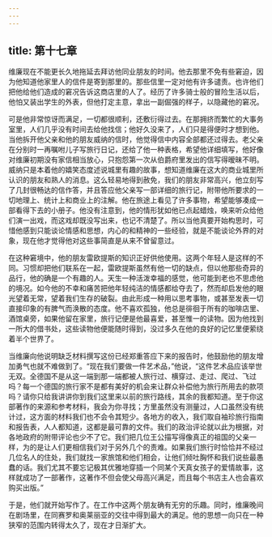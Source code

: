 ```yaml
---
---
---
```

title: 第十七章
---




维廉现在不能更长久地拖延去拜访他同业朋友的时间。他去那里不免有些窘迫，因为他知道他家里人的信件是寄到那里的。那些信里一定对他有许多谴责。也许他们把他给他们造成的窘况告诉这商店里的人了。经历了许多骑士般的冒险生活以后，他怕又装出学生的外表，但他打定主意，拿出一副倔强的样子，以隐藏他的窘况。

可是他非常惊讶而满足，一切都很顺利，还敷衍得过去。在那拥挤而繁忙的大事务室里，人们几乎没有时间去给他找信；他好久没来了，人们只是得便时才想到他。当他拆开他父亲和他的朋友威纳的信时，他觉得信中内容全部都还过得去。老父亲在分别时一再嘱咐儿子写旅行日记，还给了他一种表格，希望他详细填写，他好像对维廉初期没有家信相当放心，只抱怨第一次从伯爵府里发出的信写得暧昧不明。威纳只是本着他的嬉笑态度述说城里有趣的故事，想知道维廉在这大的商业城里所认识的朋友和熟人的消息。这么轻易地得到赦免，我们的朋友非常高兴，他立刻写了几封很畅达的信作答，并且答应他父亲写一部详细的旅行记，附带他所要求的一切地理上、统计上和商业上的注解。他在旅途上看见了许多事物，希望能够凑成一部看得下去的小册子。他没有注意到，他的情形犹如他已点起蜡烛，唤来听众给他们演一出戏，而这戏却既没写出来，也记不清楚了。所以当他真要开始构思时，可惜他感到只能谈论情感和思想，内心的和精神的一些经验，就是不能谈论外界的对象，现在他才觉得他对这些事简直是从来不曾留意过。

在这种窘境中，他的朋友雷欧提斯的知识正好供他使用。这两个年轻人是这样的不同。习惯却把他们联系在一起，雷欧提斯虽然有他一切的缺点，但以他那些奇异的品行，他的确是一个有趣的人。天生一种活泼幸福的感觉，他可能到老也不思虑他的境况。如今他的不幸和痛苦把他年轻纯洁的情感都给夺去了，然而却启发他的眼光望着无常，望着我们生存的破裂。由此形成一种用以思考事物，或甚至发表一切直接印象的有脾气而涣散的态度。他不喜欢孤独，他总是徘徊于所有的咖啡店里、酒馆桌旁，如果他留在家里，旅行记便是他最喜爱，甚至惟一的读物。因为他找到一所大的借书处，这些读物他便能随时得到，没过多久在他的良好的记忆里便萦绕着半个世界了。

当维廉向他说明缺乏材料撰写这份已经郑重答应下来的报告时，他鼓励他的朋友增加勇气也就不难做到了。“现在我们要做一件艺术品，”他说，“这件艺术品应该举世无双。全德国不是从这一端到那一端都被人旅行过、横穿过、走过、爬过、飞过吗？每一个德国的旅行家不是都有美好的机会来让群众补偿他为旅行所用去的款项吗？请你只给我讲讲你到我们这里来以前的旅行路线，其余的我都知道。至于你这部著作的来源和参考材料，我会为你寻找；方里虽然没有测量过，人口虽然没有统计过，这方面的材料我们也不会令其短少。各地方的收入，我们取自袖珍旅行指南和报告表，人人都知道，这都是最可靠的文件。我们的政治评论就以此为根据，对各地政府的附带评论也少不了它。我们把几位王公描写得像真正的祖国的父亲一样，为的是让人们更相信我们对于另外几个的责难。如果我们旅行时恰恰并不经过几位名人的住处，我们就找一家旅馆和他们相会，让他们倾吐胸怀和我们说些最愚蠢的话。我们尤其不要忘记极其优雅地穿插一个同某个天真女孩子的爱情故事，这样就成功了一部著作，这著作不但会使父母高兴满足，而且每个书店主人也会喜欢购买出版。”

于是，他们就开始写作了。在工作中这两个朋友确有无穷的乐趣。同时，维廉晚间在剧场里，在同赛罗和奥莱丽亚的交往中得到最大的满足。他的思想一向只在一种狭窄的范围内转得太久了，现在才日渐扩大。
